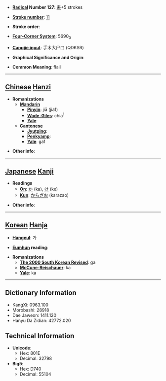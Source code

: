 * '''[[Wiktionary:Chinese radical index| Radical]] Number 127''': [[Wiktionary:Chinese radical index 耒|耒]]+5 strokes

* '''[[Wiktionary:Chinese total strokes index|Stroke number]]''': [[Wiktionary:Chinese total strokes index 11|11]]

* '''Stroke order''': 

* '''[[Wiktionary:Chinese four corner index|Four-Corner System]]''': 5690<sub>0</sub>

* '''[[Wiktionary:Chinese Cangjie index|Cangjie input]]''': 手木大尸口 (QDKSR)

* '''Graphical Significance and Origin''': 

* '''Common Meaning''': flail

----

== [[Chinese]] [[Hanzi]] ==

* '''Romanizations'''
** '''[[Mandarin]]'''
*** '''[[Pinyin]]''': jiā (jia1)
*** '''[[Wade-Giles]]''': chia<sup>1</sup>
*** '''[[Yale]]''': 
** '''[[Cantonese]]'''
*** '''[[Jyutping]]''':
*** '''[[Penkyamp]]''': 
*** '''[[Yale]]''': ga1

* '''Other info''': 

----

== [[Japanese]] [[Kanji]] ==

* '''Readings'''
** '''[[On]]''': [[か]] (ka), [[け]] (ke)
** '''[[Kun]]''': [[からざお]] (karazao)

* '''Other info''':  

----

== [[Korean]] [[Hanja]] ==

* '''[[Hangeul]]''': 가

* '''[[Eumhun]] reading''': 

* '''Romanizations'''
** '''[[The 2000 South Korean Revised Romanization|The 2000 South Korean Revised]]''': ga
** '''[[McCune-Reischauer]]''': ka
** '''[[Yale]]''': ka

----

== Dictionary Information ==

* KangXi: 0963.100
* Morobashi: 28918
* Dae Jaweon: 1411.120
* Hanyu Da Zidian: 42772.020

== Technical Information ==

* '''Unicode''':
** Hex: 801E
** Decimal: 32798
* '''Big5''':
** Hex: D740
** Decimal: 55104